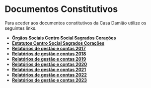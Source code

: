 
# Documentos Constitutivos

Para aceder aos documentos constitutivos da Casa Damião utilize os seguintes links.

<ul>
  <li>
    <a
      href={`${BASE_URL}/uploads/orgao-sociais-centro-social-sagrados-coracoes-2023.pdf`}
      target="_blank"
      rel="noopener noreferrer"
    >
      <strong>Órgãos Sociais Centro Social Sagrados Corações</strong>
    </a>
  </li>
  <li>
    <a
      href={`${BASE_URL}/uploads/estatutos-centro-social-sagrados-coracoes-2019.pdf`}
      target="_blank"
      rel="noopener noreferrer"
    >
      <strong>Estatutos Centro Social Sagrados Corações</strong>
    </a>
  </li>
  <li>
    <a
      href={`${BASE_URL}/uploads/relatorio-de-gestao-e-contas-2017.pdf`}
      target="_blank"
      rel="noopener noreferrer"
    >
      <strong>Relatórios de gestão e contas 2017</strong>
    </a>
  </li>
  <li>
    <a
      href={`${BASE_URL}/uploads/relatorio-de-gestao-e-contas-2018.pdf`}
      target="_blank"
      rel="noopener noreferrer"
    >
      <strong>Relatórios de gestão e contas 2018</strong>
    </a>
  </li>
  <li>
    <a
      href={`${BASE_URL}/uploads/relatorio-de-gestao-e-contas-2019.pdf`}
      target="_blank"
      rel="noopener noreferrer"
    >
      <strong>Relatórios de gestão e contas 2019</strong>
    </a>
  </li>
  <li>
    <a
      href={`${BASE_URL}/uploads/relatorio-de-gestao-e-contas-2020.pdf`}
      target="_blank"
      rel="noopener noreferrer"
    >
      <strong>Relatórios de gestão e contas 2020</strong>
    </a>
  </li>
  <li>
    <a
      href={`${BASE_URL}/uploads/relatorio-de-gestao-e-contas-2021.pdf`}
      target="_blank"
      rel="noopener noreferrer"
    >
      <strong>Relatórios de gestão e contas 2021</strong>
    </a>
  </li>
  <li>
    <a
      href={`${BASE_URL}/uploads/relatorio-de-gestao-e-contas-2022.pdf`}
      target="_blank"
      rel="noopener noreferrer"
    >
      <strong>Relatórios de gestão e contas 2022</strong>
    </a>
  </li>
  <li>
    <a
      href={`${BASE_URL}/uploads/relatorio-de-gestao-e-contas-2023.pdf`}
      target="_blank"
      rel="noopener noreferrer"
    >
      <strong>Relatórios de gestão e contas 2023</strong>
    </a>
  </li>
</ul>
